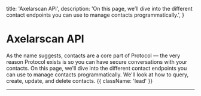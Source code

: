 
  title: 'Axelarscan API',
  description:
    'On this page, we’ll dive into the different contact endpoints you can use to manage contacts programmatically.',
}

# Axelarscan API

As the name suggests, contacts are a core part of Protocol — the very reason Protocol exists is so you can have secure conversations with your contacts. On this page, we'll dive into the different contact endpoints you can use to manage contacts programmatically. We'll look at how to query, create, update, and delete contacts. {{ className: 'lead' }}

---

<Methods />
